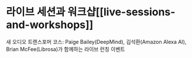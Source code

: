 # 라이브 세션과 워크샵[[live-sessions-and-workshops]]

새 오디오 트랜스포머 코스: Paige Bailey(DeepMind), 김석환(Amazon Alexa AI), Brian McFee(Librosa)가 함께하는 라이브 런칭 이벤트

<Youtube id="wqkKResXWB8"/>
